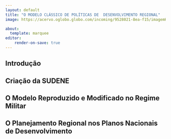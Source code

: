 ```yaml
---
layout: default
title: "O MODELO CLÁSSICO DE POLÍTICAS DE  DESENVOLVIMENTO REGIONAL"
image: https://acervo.oglobo.globo.com/incoming/9528021-8ea-f15/imagemHorizontalFotogaleria/2013-635447729-2013080768166.jpg_20130807.jpg

about:
  template: marquee
editor: 
    render-on-save: true
---
```


## Introdução

## Criação da SUDENE

## O Modelo Reproduzido e Modificado no Regime Militar

## O Planejamento Regional nos Planos Nacionais de Desenvolvimento

